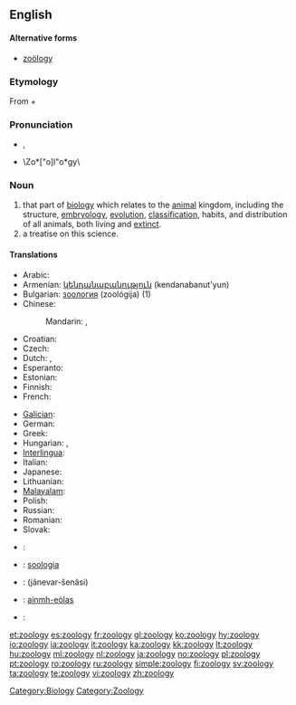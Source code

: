 {{wikipedia}}
==English==

====Alternative forms====
* [[zoölogy]]

===Etymology===
From {{etyl|grc|en}} {{term|ζῷον||tr=zōon|lang=grc|animal|sc=polytonic}} + {{term|λόγος||tr=logos|lang=grc|knowledge|sc=polytonic}}

===Pronunciation===
* {{IPA|/zəʊˈɒlədʒi/}}, {{SAMPA|/z@U"Ql@dZi/}}
* \Zo*["o]l"o*gy\

===Noun===
{{en-noun|zoologies}}

# that part of [[biology]] which relates to the [[animal]] kingdom, including the structure, [[embryology]], [[evolution]], [[classification]], habits, and distribution of all animals, both living and [[extinct]].
# a treatise on this science.

====Translations====
{{trans-top|science that studies the animal kingdom}}
* Arabic: {{t|ar|علم الحيوان |m}}
* Armenian: [[կենդանաբանություն]] (kendanabanut'yun)
* Bulgarian: [[зоология]] (zoológija) {{f}} (1)
* Chinese:
*: Mandarin: {{t|zh|動物學|sc=Hani}}, {{t|zh|动物学|tr=dòngwùxué|sc=Hani}}
* Croatian: {{t-|hr|zoologija|f|alt=zoològija}}
* Czech: {{t+|cs|zoologie|f}}
* Dutch: {{t+|nl|zoölogie}}, {{t+|nl|dierkunde}}
* Esperanto: {{t-|eo|zoologio|xs=Esperanto}}
* Estonian: {{t-|et|zooloogia}}
* Finnish: {{t+|fi|eläintiede}}
* French: {{t+|fr|zoologie|f}}
{{trans-mid}}
* [[Galician]]: {{t+|gl|zooloxía|f|xs=Galician}}
* German: {{t+|de|Zoologie|f}}
* Greek: {{t+|el|ζωολογία|f|tr=zo'oloγía}}
* Hungarian: {{t+|hu|állattan}}, {{t+|hu|zoológia}}
* [[Interlingua]]: {{t+|ia|zoologia|xs=Interlingua}}
* Italian: {{t+|it|zoologia|f}}
* Japanese: {{t+|ja|動物学|tr=dōbutsugaku}}
* Lithuanian: {{t+|lt|zoologija|f|xs=Lithuanian}}
* [[Malayalam]]: {{t|ml|ജന്തുശാസ്ത്രം|sc=Mlym|xs=Malayalam}}
* Polish: {{t+|pl|zoologia|f}}
* Russian: {{t|ru|зоология|f|tr=zoológija}}
* Romanian: {{t+|ro|zoologie|f}}
* Slovak: {{t-|sk|zoológia|f}}
{{trans-bottom}}

{{checktrans-top}}
* {{ttbc|Catalan}}: {{t-|ca|zoologia|f}}
* {{ttbc|Novial}}: [[soologia]]
{{checktrans-mid}}
* {{ttbc|Persian}}: {{fa-Arab|[[جانورشناسی]]}} (jânevar-šenâsi)
* {{ttbc|Scottish Gaelic}}: [[ainmh-eòlas]] {{m}}
* {{ttbc|Swedish}}: {{t+|sv|zoologi|c}}
{{checktrans-bottom}}

[[Category:Biology]]
[[Category:Zoology]]

[[et:zoology]]
[[es:zoology]]
[[fr:zoology]]
[[gl:zoology]]
[[ko:zoology]]
[[hy:zoology]]
[[io:zoology]]
[[ia:zoology]]
[[it:zoology]]
[[ka:zoology]]
[[kk:zoology]]
[[lt:zoology]]
[[hu:zoology]]
[[ml:zoology]]
[[nl:zoology]]
[[ja:zoology]]
[[no:zoology]]
[[pl:zoology]]
[[pt:zoology]]
[[ro:zoology]]
[[ru:zoology]]
[[simple:zoology]]
[[fi:zoology]]
[[sv:zoology]]
[[ta:zoology]]
[[te:zoology]]
[[vi:zoology]]
[[zh:zoology]]